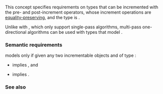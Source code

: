{{cpp/title|incrementable}}
{{cpp/iterator/navbar}}
{{dcl begin}}
{{dcl header|iterator|since=c++20}}
{{dcl|since=c++20|1=
template&lt; class I &gt;
    concept incrementable =
        std::regular&lt;I&gt; &amp;&amp;
        std::weakly_incrementable&lt;I&gt; &amp;&amp;
        requires(I i) {
            { i++ } -&gt; std::same_as&lt;I&gt;;
        };
}}
{{dcl end}}

This concept specifies requirements on types that can be incremented with the pre- and post-increment operators, whose increment operations are [[cpp/concepts#Equality preservation|equality-preserving]], and the type is {{lc|std::equality_comparable}}.

Unlike with {{lc|std::weakly_incrementable}}, which only support single-pass algorithms, multi-pass one-directional algorithms can be used with types that model {{tt|std::incrementable}}.

===Semantic requirements===
{{tt|I}} models {{tt|std::incrementable}} only if given any two incrementable objects {{tt|a}} and {{tt|b}} of type {{tt|I}}:
* {{c|1=bool(a == b)}} implies {{c|1=bool(a++ == b)}}, and
* {{c|1=bool(a == b)}} implies {{c|1=bool(((void)a++, a) == ++b)}}.

{{cpp/concepts/equality preservation}}

===See also===
{{dsc begin}}
{{dsc inc|cpp/iterator/dsc weakly_incrementable}}
{{dsc inc|cpp/concepts/dsc same_as}}
{{dsc end}}

{{langlinks|de|es|ja|ru|zh}}